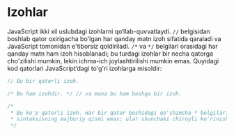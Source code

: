 # Izohlar

JavaScript ikki xil uslubdagi izohlarni qo‘llab-quvvatlaydi. `//` belgisidan boshlab qator oxirigacha bo'lgan har qanday matn izoh sifatida qaraladi va JavaScript tomonidan e'tiborsiz qoldiriladi. `/*` va `*/` belgilari orasidagi har qanday matn ham izoh hisoblanadi; bu turdagi izohlar bir necha qatorga cho'zilishi mumkin, lekin ichma-ich joylashtirilishi mumkin emas. Quyidagi kod qatorlari JavaScript’dagi to'g'ri izohlarga misoldir:

```js
// Bu bir qatorli izoh.

/* Bu ham izohdir. */ // va mana bu ham boshqa bir izoh.

/*
 * Bu ko'p qatorli izoh. Har bir qator boshidagi qo'shimcha * belgilari
 * sintaksisning majburiy qismi emas; ular shunchaki chiroyli ko'rinish beradi!
 */
```
